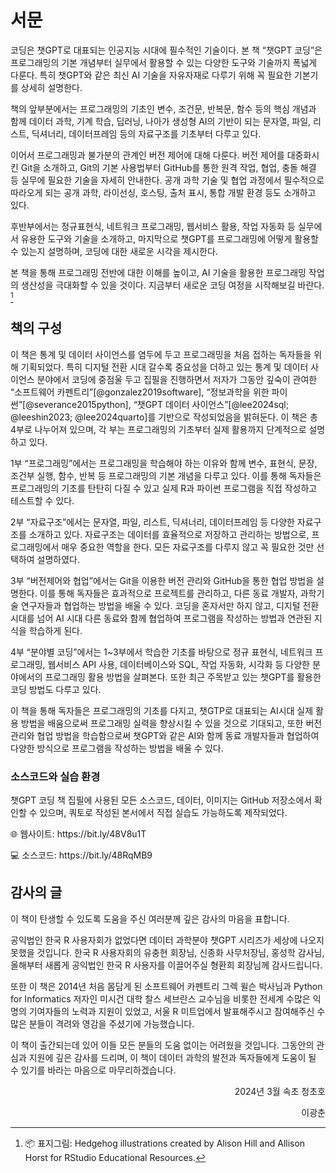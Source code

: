
# 서문 {.unnumbered}

코딩은 챗GPT로 대표되는 인공지능 시대에 필수적인 기술이다. 본 책 "챗GPT 코딩"은 프로그래밍의 기본 개념부터 실무에서 활용할 수 있는 다양한 도구와 기술까지 폭넓게 다룬다. 특히 챗GPT와 같은 최신 AI 기술을 자유자재로 다루기 위해 꼭 필요한 기본기를 상세히 설명한다.

책의 앞부분에서는 프로그래밍의 기초인 변수, 조건문, 반복문, 함수 등의 핵심 개념과 함께 데이터 과학, 기계 학습, 딥러닝, 나아가 생성형 AI의 기반이 되는 문자열, 파일, 리스트, 딕셔너리, 데이터프레임 등의 자료구조를 기초부터 다루고 있다.

이어서 프로그래밍과 불가분의 관계인 버전 제어에 대해 다룬다. 버전 제어를 대중화시킨 Git을 소개하고, Git의 기본 사용법부터 GitHub를 통한 원격 작업, 협업, 충돌 해결 등 실무에 필요한 기술을 자세히 안내한다. 공개 과학 기술 및 협업 과정에서 필수적으로 따라오게 되는 공개 과학, 라이선싱, 호스팅, 출처 표시, 통합 개발 환경 등도 소개하고 있다.

후반부에서는 정규표현식, 네트워크 프로그래밍, 웹서비스 활용, 작업 자동화 등 실무에서 유용한 도구와 기술을 소개하고, 마지막으로 챗GPT를 프로그래밍에 어떻게 활용할 수 있는지 설명하며, 코딩에 대한 새로운 시각을 제시한다.

본 책을 통해 프로그래밍 전반에 대한 이해를 높이고, AI 기술을 활용한 프로그래밍 작업의 생산성을 극대화할 수 있을 것이다. 지금부터 새로운 코딩 여정을 시작해보길 바란다. [^cover]

## 책의 구성

이 책은 통계 및 데이터 사이언스를 염두에 두고 프로그래밍을 처음 접하는 독자들을 위해 기획되었다.
특히 디지털 전환 시대 갈수록 중요성을 더하고 있는 통계 및 데이터 사이언스 분야에서 코딩에 중점울 두고 집필을 진행하면서 저자가 그동안 깊숙이 관여한 "소프트웨어 카펜트리"[@gonzalez2019software], "정보과학을 위한 파이썬"[@severance2015python], "챗GPT 데이터 사이언스"[@lee2024sql; @leeshin2023; @lee2024quarto]를 기반으로 작성되었음을 밝혀둔다. 이 책은 총 4부로 나누어져 있으며, 각 부는 프로그래밍의 기초부터 실제 활용까지 단계적으로 설명하고 있다.

1부 "프로그래밍"에서는 프로그래밍을 학습해야 하는 이유와 함께 변수, 표현식, 문장, 조건부 실행, 함수, 반복 등 프로그래밍의 기본 개념을 다루고 있다. 이를 통해 독자들은 프로그래밍의 기초를 탄탄히 다질 수 있고 실제 R과 파이썬 프로그램을 직접 작성하고 테스트할 수 있다.

2부 "자료구조"에서는 문자열, 파일, 리스트, 딕셔너리, 데이터프레임 등 다양한 자료구조를 소개하고 있다. 자료구조는 데이터를 효율적으로 저장하고 관리하는 방법으로, 프로그래밍에서 매우 중요한 역할을 한다. 모든 자료구조를 다루지 않고 꼭 필요한 것만 선택하여 설명하였다.

3부 "버전제어와 협업"에서는 Git을 이용한 버전 관리와 GitHub을 통한 협업 방법을 설명한다. 이를 통해 독자들은 효과적으로 프로젝트를 관리하고, 다른 동료 개발자, 과학기술 연구자들과 협업하는 방법을 배울 수 있다. 코딩을 혼자서만 하지 않고, 디지털 전환 시대를 넘어 AI 시대 다른 동료와 함께 협업하여 프로그램을 작성하는 방법과 연관된 지식을 학습하게 된다.

4부 "분야별 코딩"에서는 1~3부에서 학습한 기초를 바탕으로 정규 표현식, 네트워크 프로그래밍, 웹서비스 API 사용, 데이터베이스와 SQL, 작업 자동화, 시각화 등 다양한 분야에서의 프로그래밍 활용 방법을 살펴본다. 또한 최근 주목받고 있는 챗GPT를 활용한 코딩 방법도 다루고 있다.

이 책을 통해 독자들은 프로그래밍의 기초를 다지고, 챗GTP로 대표되는 AI시대 실제 활용 방법을 배움으로써 프로그래밍 실력을 향상시킬 수 있을 것으로 기대되고, 또한 버전 관리와 협업 방법을 학습함으로써 챗GPT와 같은 AI와 함께 동료 개발자들과 협업하여 다양한 방식으로 프로그램을 작성하는 방법을 배울 수 있다.


::::: {.content-visible when-format="pdf"}
::: callout-note
### 소스코드와 실습 환경

챗GPT 코딩 책 집필에 사용된 모든 소스코드, 데이터, 이미지는 GitHub 저장소에서 확인할 수 있으며, 
쿼토로 작성된 본서에서 직접 실습도 가능하도록 제작되었다.

🌐 웹사이트: https://bit.ly/48V8u1T

💻 소스코드: https://bit.ly/48RqMB9

:::

:::::


## 감사의 글 {.unnumbered}

```{=html}
<style>
.flushright {
   text-align: right;
}
</style>
```

이 책이 탄생할 수 있도록 도움을 주신 여러분께 깊은 감사의 마음을 표합니다.

공익법인 한국 R 사용자회가 없었다면 데이터 과학분야 챗GPT 시리즈가 세상에 나오지 못했을 것입니다. 한국 R 사용자회의 유충현 회장님, 신종화 사무처장님, 홍성학 감사님, 올해부터 새롭게 공익법인 한국 R 사용자를 이끌어주실 형환희 회장님께 감사드립니다.

또한 이 책은 2014년 처음 몸담게 된 소프트웨어 카펜트리 그렉 윌슨 박사님과 
Python for Informatics 저자인 미시건 대학 찰스 세브란스 교수님을 비롯한 
전세계 수많은 익명의 기여자들의 노력과 지원이 있었고,
서울 R 미트업에서 발표해주시고 참여해주신 수많은 분들이 격려와 영감을 주셨기에 가능했습니다.

이 책이 출간되는데 있어 이들 모든 분들의 도움 없이는 어려웠을 것입니다. 그동안의 관심과 지원에 깊은 감사를 드리며, 이 책이 데이터 과학의 발전과 독자들에게 도움이 될 수 있기를 바라는 마음으로 마무리하겠습니다.

::: {.flushright data-latex=""}
2024년 3월 속초 청초호

이광춘
:::


[^cover]: 📦 표지그림: Hedgehog illustrations created by Alison Hill and Allison Horst for RStudio Educational Resources.